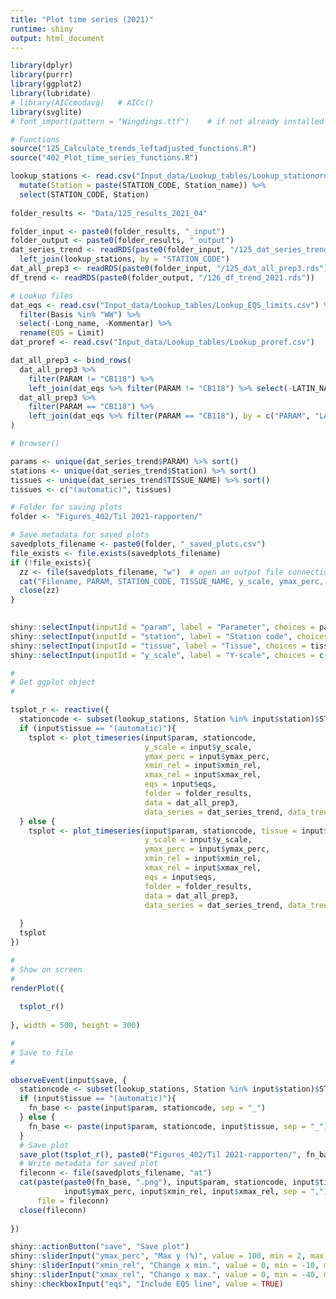 ```yaml
---
title: "Plot time series (2021)"
runtime: shiny
output: html_document
---
```


```r

library(dplyr)
library(purrr)
library(ggplot2)
library(lubridate)
# library(AICcmodavg)   # AICc()
library(svglite)
# font_import(pattern = "Wingdings.ttf")    # if not already installed on your PC

# Functions  
source("125_Calculate_trends_leftadjusted_functions.R")
source("402_Plot_time_series_functions.R")

```

```r

lookup_stations <- read.csv("Input_data/Lookup_tables/Lookup_stationorder.csv") %>%
  mutate(Station = paste(STATION_CODE, Station_name)) %>%
  select(STATION_CODE, Station)
  
folder_results <- "Data/125_results_2021_04"

folder_input <- paste0(folder_results, "_input")
folder_output <- paste0(folder_results, "_output")
dat_series_trend <- readRDS(paste0(folder_input, "/125_dat_series_trend.rds")) %>%
  left_join(lookup_stations, by = "STATION_CODE")
dat_all_prep3 <- readRDS(paste0(folder_input, "/125_dat_all_prep3.rds"))
df_trend <- readRDS(paste0(folder_output, "/126_df_trend_2021.rds"))

# Lookup files   
dat_eqs <- read.csv("Input_data/Lookup_tables/Lookup_EQS_limits.csv") %>%
  filter(Basis %in% "WW") %>%
  select(-Long_name, -Kommentar) %>%
  rename(EQS = Limit)
dat_proref <- read.csv("Input_data/Lookup_tables/Lookup_proref.csv")

dat_all_prep3 <- bind_rows(
  dat_all_prep3 %>%
    filter(PARAM != "CB118") %>%
    left_join(dat_eqs %>% filter(PARAM != "CB118") %>% select(-LATIN_NAME), by = "PARAM"),
  dat_all_prep3 %>%
    filter(PARAM == "CB118") %>%
    left_join(dat_eqs %>% filter(PARAM == "CB118"), by = c("PARAM", "LATIN_NAME"))
)

# browser()

params <- unique(dat_series_trend$PARAM) %>% sort()
stations <- unique(dat_series_trend$Station) %>% sort()
tissues <- unique(dat_series_trend$TISSUE_NAME) %>% sort()
tissues <- c("(automatic)", tissues)

# Folder for saving plots
folder <- "Figures_402/Til 2021-rapporten/"

# Save metadata for saved plots
savedplots_filename <- paste0(folder, "_saved_plots.csv")  
file_exists <- file.exists(savedplots_filename)
if (!file_exists){
  zz <- file(savedplots_filename, "w")  # open an output file connection
  cat("Filename, PARAM, STATION_CODE, TISSUE_NAME, y_scale, ymax_perc, xmin_rel, xmax_rel\n", file = zz)
  close(zz)
}
  
```

```r

shiny::selectInput(inputId = "param", label = "Parameter", choices = params, selected = "HG")
shiny::selectInput(inputId = "station", label = "Station code", choices = stations, selected = "98B1")  
shiny::selectInput(inputId = "tissue", label = "Tissue", choices = tissues, selected = )    
shiny::selectInput(inputId = "y_scale", label = "Y-scale", choices = c("ordinary", "log numbers", "log scale"), selected = "ordinary")  

```

```r

#
# Get ggplot object   
#

tsplot_r <- reactive({
  stationcode <- subset(lookup_stations, Station %in% input$station)$STATION_CODE
  if (input$tissue == "(automatic)"){
    tsplot <- plot_timeseries(input$param, stationcode,
                              y_scale = input$y_scale,
                              ymax_perc = input$ymax_perc,
                              xmin_rel = input$xmin_rel,
                              xmax_rel = input$xmax_rel,
                              eqs = input$eqs,
                              folder = folder_results, 
                              data = dat_all_prep3, 
                              data_series = dat_series_trend, data_trend = df_trend)
  } else {
    tsplot <- plot_timeseries(input$param, stationcode, tissue = input$tissue, 
                              y_scale = input$y_scale,
                              ymax_perc = input$ymax_perc,
                              xmin_rel = input$xmin_rel,
                              xmax_rel = input$xmax_rel,
                              eqs = input$eqs,
                              folder = folder_results, 
                              data = dat_all_prep3, 
                              data_series = dat_series_trend, data_trend = df_trend)
    
  }
  tsplot
})

#
# Show on screen
#
renderPlot({
  
  tsplot_r()
  
}, width = 500, height = 300)

#
# Save to file
#

observeEvent(input$save, {
  stationcode <- subset(lookup_stations, Station %in% input$station)$STATION_CODE
  if (input$tissue == "(automatic)"){
    fn_base <- paste(input$param, stationcode, sep = "_")
  } else {
    fn_base <- paste(input$param, stationcode, input$tissue, sep = "_")
  }
  # Save plot
  save_plot(tsplot_r(), paste0("Figures_402/Til 2021-rapporten/", fn_base, ".png"))
  # Write metadata for saved plot
  fileconn <- file(savedplots_filename, "at")
  cat(paste(paste0(fn_base, ".png"), input$param, stationcode, input$tissue, input$y_scale, 
            input$ymax_perc, input$xmin_rel, input$xmax_rel, sep = ","), "\n",
      file = fileconn)
  close(fileconn)
  
})

```


```r

shiny::actionButton("save", "Save plot")
shiny::sliderInput("ymax_perc", "Max y (%)", value = 100, min = 2, max = 200, step = 2)
shiny::sliderInput("xmin_rel", "Change x min.", value = 0, min = -10, max = 40, step = 1)
shiny::sliderInput("xmax_rel", "Change x max.", value = 0, min = -40, max = 10, step = 1)
shiny::checkboxInput("eqs", "Include EQS line", value = TRUE)

```

